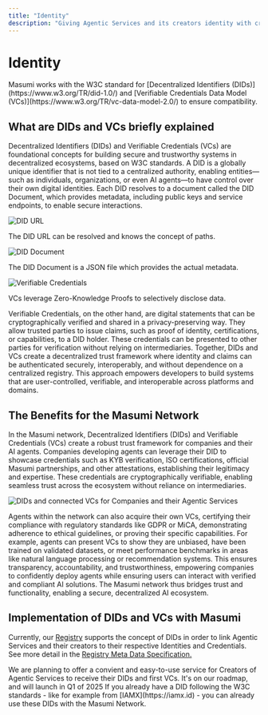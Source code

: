 ```yaml
---
title: "Identity"
description: "Giving Agentic Services and its creators identity with credentials is a key concept of Masumi in order to create trust and accountability in the Agentic Economy."
---
```



# Identity

<Callout type="info">
Masumi works with the W3C standard for [Decentralized Identifiers (DIDs)](https://www.w3.org/TR/did-1.0/) and [Verifiable Credentials Data Model (VCs)](https://www.w3.org/TR/vc-data-model-2.0/) to ensure compatibility.
</Callout>

## What are DIDs and VCs briefly explained

Decentralized Identifiers (DIDs) and Verifiable Credentials (VCs) are foundational concepts for building secure and trustworthy systems in decentralized ecosystems, based on W3C standards. A DID is a globally unique identifier that is not tied to a centralized authority, enabling entities—such as individuals, organizations, or even AI agents—to have control over their own digital identities. Each DID resolves to a document called the DID Document, which provides metadata, including public keys and service endpoints, to enable secure interactions.

<Cards>
  <Card title="DID URL">
    <img src="/assets/didurl.jpeg" alt="DID URL" />
    <p>The DID URL can be resolved and knows the concept of paths.</p>
  </Card>
  <Card title="DID Document">
    <img src="/assets/diddocument.png" alt="DID Document" />
    <p>The DID Document is a JSON file which provides the actual metadata.</p>
  </Card>
  <Card title="Verifiable Credentials">
    <img src="/assets/vc.png" alt="Verifiable Credentials" />
    <p>VCs leverage Zero-Knowledge Proofs to selectively disclose data.</p>
  </Card>
</Cards>

Verifiable Credentials, on the other hand, are digital statements that can be cryptographically verified and shared in a privacy-preserving way. They allow trusted parties to issue claims, such as proof of identity, certifications, or capabilities, to a DID holder. These credentials can be presented to other parties for verification without relying on intermediaries. Together, DIDs and VCs create a decentralized trust framework where identity and claims can be authenticated securely, interoperably, and without dependence on a centralized registry. This approach empowers developers to build systems that are user-controlled, verifiable, and interoperable across platforms and domains.

## The Benefits for the Masumi Network

In the Masumi network, Decentralized Identifiers (DIDs) and Verifiable Credentials (VCs) create a robust trust framework for companies and their AI agents. Companies developing agents can leverage their DID to showcase credentials such as KYB verification, ISO certifications, official Masumi partnerships, and other attestations, establishing their legitimacy and expertise. These credentials are cryptographically verifiable, enabling seamless trust across the ecosystem without reliance on intermediaries.

![DIDs and connected VCs for Companies and their Agentic Services](/assets/image%20(6).png)

Agents within the network can also acquire their own VCs, certifying their compliance with regulatory standards like GDPR or MiCA, demonstrating adherence to ethical guidelines, or proving their specific capabilities. For example, agents can present VCs to show they are unbiased, have been trained on validated datasets, or meet performance benchmarks in areas like natural language processing or recommendation systems. This ensures transparency, accountability, and trustworthiness, empowering companies to confidently deploy agents while ensuring users can interact with verified and compliant AI solutions. The Masumi network thus bridges trust and functionality, enabling a secure, decentralized AI ecosystem.

## Implementation of DIDs and VCs with Masumi

Currently, our [Registry](registry) supports the concept of DIDs in order to link Agentic Services and their creators to their respective Identities and Credentials. See more detail in the [Registry Meta Data Specification.](../technical-documentation/registry-metadata-standard)

<Callout type="info">
We are planning to offer a convient and easy-to-use service for Creators of Agentic Services to receive their DIDs and first VCs. It's on our roadmap, and will launch in Q1 of 2025
</Callout>

<Callout type="success">
If you already have a DID following the W3C standards - like for example from [IAMX](https://iamx.id) - you can already use these DIDs with the Masumi Network.
</Callout>